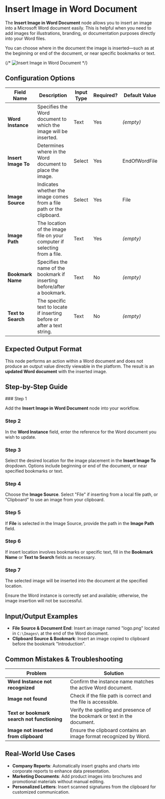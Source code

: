 
# Insert Image in Word Document

The **Insert Image in Word Document** node allows you to insert an image into a Microsoft Word document easily. This is helpful when you need to add images for illustrations, branding, or documentation purposes directly into your Word files.

You can choose where in the document the image is inserted—such as at the beginning or end of the document, or near specific bookmarks or text.

{/* ![Insert Image in Word Document](./insert-image-in-word-document.png) */}

## Configuration Options

| Field Name          | Description                                                               | Input Type | Required? | Default Value |
| ------------------- | ------------------------------------------------------------------------- | ---------- | --------- | ------------- |
| **Word Instance**   | Specifies the Word document to which the image will be inserted.          | Text       | Yes       | _(empty)_     |
| **Insert Image To** | Determines where in the Word document to place the image.                 | Select     | Yes       | EndOfWordFile |
| **Image Source**    | Indicates whether the image comes from a file path or the clipboard.      | Select     | Yes       | File          |
| **Image Path**      | The location of the image file on your computer if selecting from a file. | Text       | Yes       | _(empty)_     |
| **Bookmark Name**   | Specifies the name of the bookmark if inserting before/after a bookmark.  | Text       | No        | _(empty)_     |
| **Text to Search**  | The specific text to locate if inserting before or after a text string.   | Text       | No        | _(empty)_     |

## Expected Output Format

This node performs an action within a Word document and does not produce an output value directly viewable in the platform. The result is an **updated Word document** with the inserted image.

## Step-by-Step Guide

<Steps>
### Step 1

Add the **Insert Image in Word Document** node into your workflow.

### Step 2

In the **Word Instance** field, enter the reference for the Word document you wish to update.

### Step 3

Select the desired location for the image placement in the **Insert Image To** dropdown. Options include beginning or end of the document, or near specified bookmarks or text.

### Step 4

Choose the **Image Source**. Select "File" if inserting from a local file path, or "Clipboard" to use an image from your clipboard.

### Step 5

If **File** is selected in the Image Source, provide the path in the **Image Path** field.

### Step 6

If insert location involves bookmarks or specific text, fill in the **Bookmark Name** or **Text to Search** fields as necessary.

### Step 7

The selected image will be inserted into the document at the specified location.

</Steps>

<Callout type="info" title="Tip">
  Ensure the Word instance is correctly set and available; otherwise, the image
  insertion will not be successful.
</Callout>

## Input/Output Examples

- **File Source & Document End**: Insert an image named "logo.png" located in `C:\Images\` at the end of the Word document.
- **Clipboard Source & Bookmark**: Insert an image copied to clipboard before the bookmark "Introduction".

## Common Mistakes & Troubleshooting

| Problem                                     | Solution                                                                  |
| ------------------------------------------- | ------------------------------------------------------------------------- |
| **Word Instance not recognized**            | Confirm the instance name matches the active Word document.               |
| **Image not found**                         | Check if the file path is correct and the file is accessible.             |
| **Text or bookmark search not functioning** | Verify the spelling and presence of the bookmark or text in the document. |
| **Image not inserted from clipboard**       | Ensure the clipboard contains an image format recognized by Word.         |

## Real-World Use Cases

- **Company Reports**: Automatically insert graphs and charts into corporate reports to enhance data presentation.
- **Marketing Documents**: Add product images into brochures and promotional materials without manual editing.
- **Personalized Letters**: Insert scanned signatures from the clipboard for customized communication.
